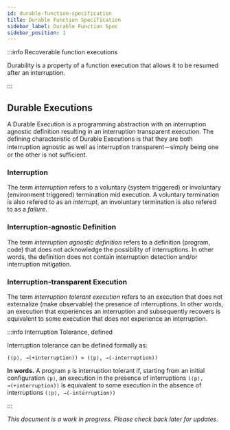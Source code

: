 ```yaml
---
id: durable-function-specification
title: Durable Function Specification
sidebar_label: Durable Function Spec
sidebar_position: 1
---
```



:::info Recoverable function executions

Durability is a property of a function execution that allows it to be resumed after an interruption.

:::

## Durable Executions

A Durable Execution is a programming abstraction with an interruption agnostic definition resulting in an interruption transparent execution. The defining characteristic of Durable Executions is that they are both interruption agnostic as well as interruption transparent－simply being one or the other is not sufficient.

### Interruption

The term _interruption_ refers to a voluntary (system triggered) or involuntary (environment triggered) termination mid execution.
A voluntary termination is also refered to as an _interrupt_, an involuntary termination is also refered to as a _failure_.

### Interruption-agnostic Definition

The term _interruption agnostic definition_ refers to a definition (program, code) that does not acknowledge the possibility of interruptions.
In other words, the definition does not contain interruption detection and/or interruption mitigation.

### Interruption-transparent Execution

The term _interruption tolerant execution_ refers to an execution that does not externalize (make observable) the presence of interruptions.
In other words, an execution that experiences an interruption and subsequently recovers is equivalent to some execution that does not experience an interruption.

:::info Interruption Tolerance, defined

Interruption tolerance can be defined formally as:

```
(⟨p⟩, →(+interruption)) ≃ (⟨p⟩, →(-interruption))
```

**In words.** A program `p` is interruption tolerant if, starting from an initial configuration `⟨p⟩`, an execution in the presence of interruptions `(⟨p⟩, →(+interruption))` is equivalent to some execution in the absence of interruptions `(⟨p⟩, →(-interruption))`

:::

_This document is a work in progress. Please check back later for updates._
